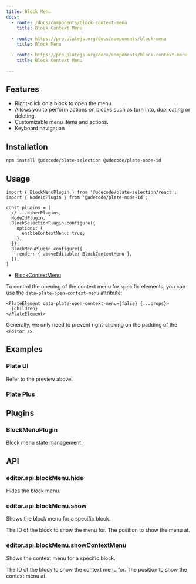 ```yaml
---
title: Block Menu
docs:
  - route: /docs/components/block-context-menu
    title: Block Context Menu
    
  - route: https://pro.platejs.org/docs/components/block-menu
    title: Block Menu

  - route: https://pro.platejs.org/docs/components/block-context-menu
    title: Block Context Menu

---
```


<ComponentPreview name="block-menu-demo" />

<PackageInfo>

## Features

- Right-click on a block to open the menu.
- Allows you to perform actions on blocks such as turn into, duplicating or deleting.
- Customizable menu items and actions.
- Keyboard navigation

</PackageInfo>

## Installation

```bash
npm install @udecode/plate-selection @udecode/plate-node-id
```

## Usage

```tsx
import { BlockMenuPlugin } from '@udecode/plate-selection/react';
import { NodeIdPlugin } from '@udecode/plate-node-id';
```

```tsx
const plugins = [
  // ...otherPlugins,
  NodeIdPlugin,
  BlockSelectionPlugin.configure({
    options: {
      enableContextMenu: true,
    },
  }),
  BlockMenuPlugin.configure({
    render: { aboveEditable: BlockContextMenu },
  }),
]
```

- [BlockContextMenu](/docs/components/block-context-menu)

To control the opening of the context menu for specific elements, you can use the `data-plate-open-context-menu` attribute:

```tsx
<PlateElement data-plate-open-context-menu={false} {...props}>
  {children}
</PlateElement>
```

Generally, we only need to prevent right-clicking on the padding of the `<Editor />`.

## Examples

### Plate UI

Refer to the preview above.

### Plate Plus

<ComponentPreviewPro name="context-menu-pro" />

## Plugins

### BlockMenuPlugin

Block menu state management.

## API

### editor.api.blockMenu.hide

Hides the block menu.

### editor.api.blockMenu.show

Shows the block menu for a specific block.

<APIParameters>
  <APIItem name="id" type="'context' | string">
    The ID of the block to show the menu for.
  </APIItem>
  <APIItem name="position" type="{ x: number; y: number }" optional>
    The position to show the menu at.
  </APIItem>
</APIParameters>

### editor.api.blockMenu.showContextMenu

Shows the context menu for a specific block.

<APIParameters>
  <APIItem name="blockId" type="string">
    The ID of the block to show the context menu for.
  </APIItem>
  <APIItem name="position" type="{ x: number; y: number }">
    The position to show the context menu at.
  </APIItem>
</APIParameters>
